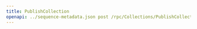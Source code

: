 ---
title: PublishCollection
openapi: ../sequence-metadata.json post /rpc/Collections/PublishCollection
---

